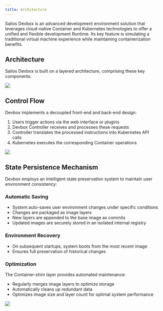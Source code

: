 ```yaml
---
title: Architecture
---
```


Sailos Devbox is an advanced development environment solution that leverages cloud-native Container and Kubernetes technologies to offer a unified and flexible development Runtime. Its key feature is simulating a traditional virtual machine experience while maintaining containerization benefits.

## Architecture

Sailos Devbox is built on a layered architecture, comprising these key components:

![](./images/architecture.zh-cn.png)


## Control Flow

Devbox implements a decoupled front-end and back-end design:

1. Users trigger actions via the web interface or plugins
2. Devbox Controller receives and processes these requests
3. Controller translates the processed instructions into Kubernetes API calls
4. Kubernetes executes the corresponding Container operations

![](./images/controller_flow.zh-cn.png)



## State Persistence Mechanism

Devbox employs an intelligent state preservation system to maintain user environment consistency:

### Automatic Saving

- System auto-saves user environment changes under specific conditions
- Changes are packaged as image layers
- New layers are appended to the base image as commits
- Updated images are securely stored in an isolated internal registry

### Environment Recovery

- On subsequent startups, system boots from the most recent image
- Ensures full preservation of historical changes

### Optimization

The Container-shim layer provides automated maintenance:
- Regularly merges image layers to optimize storage
- Automatically cleans up redundant data
- Optimizes image size and layer count for optimal system performance

![](./images/shim_arch.zh-cn.png)
